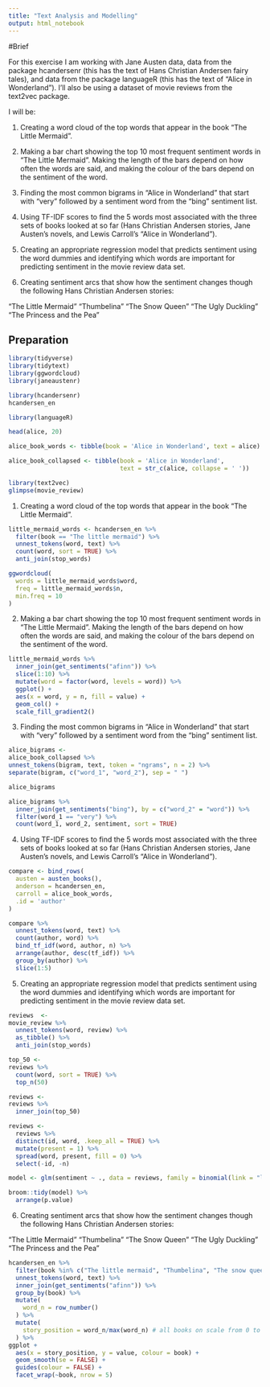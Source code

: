 ```yaml
---
title: "Text Analysis and Modelling"
output: html_notebook
---
```


#Brief

For this exercise I am working with Jane Austen data, data from the package hcandersenr (this has the text of Hans Christian Andersen fairy tales), and data from the package languageR (this has the text of “Alice in Wonderland”). I’ll also be using a dataset of movie reviews from the text2vec package.

I will be:

1. Creating a word cloud of the top words that appear in the book “The Little Mermaid”.

2. Making a bar chart showing the top 10 most frequent sentiment words in “The Little Mermaid”. Making the length of the bars depend on how often the words are said, and making the colour of the bars depend on the sentiment of the word.

3. Finding the most common bigrams in “Alice in Wonderland” that start with “very” followed by a sentiment word from the "bing" sentiment list.

4. Using TF-IDF scores to find the 5 words most associated with the three sets of books looked at so far (Hans Christian Andersen stories, Jane Austen’s novels, and Lewis Carroll’s “Alice in Wonderland”).

5. Creating an appropriate regression model that predicts sentiment using the word dummies and identifying which words are important for predicting sentiment in the movie review data set.

6. Creating sentiment arcs that show how the sentiment changes though the following Hans Christian Andersen stories:

  “The Little Mermaid”
  “Thumbelina”
  “The Snow Queen”
  “The Ugly Duckling”
  “The Princess and the Pea”

## Preparation

```r
library(tidyverse)
library(tidytext)
library(ggwordcloud)
library(janeaustenr)
```

```r
library(hcandersenr)
hcandersen_en
```

```r
library(languageR)

head(alice, 20)
```

```r
alice_book_words <- tibble(book = 'Alice in Wonderland', text = alice)
```

```r
alice_book_collapsed <- tibble(book = 'Alice in Wonderland',
                               text = str_c(alice, collapse = ' '))
```

```r
library(text2vec)
glimpse(movie_review)
```


1. Creating a word cloud of the top words that appear in the book “The Little Mermaid”.

```r
little_mermaid_words <- hcandersen_en %>%
  filter(book == "The little mermaid") %>%
  unnest_tokens(word, text) %>%
  count(word, sort = TRUE) %>%
  anti_join(stop_words)
```

```r
ggwordcloud(
  words = little_mermaid_words$word,
  freq = little_mermaid_words$n,
  min.freq = 10
)
```

2. Making a bar chart showing the top 10 most frequent sentiment words in “The Little Mermaid”. Making the length of the bars depend on how often the words are said, and making the colour of the bars depend on the sentiment of the word.

```r
little_mermaid_words %>%
  inner_join(get_sentiments("afinn")) %>%
  slice(1:10) %>%
  mutate(word = factor(word, levels = word)) %>%
  ggplot() +
  aes(x = word, y = n, fill = value) +
  geom_col() +
  scale_fill_gradient2()
```

3. Finding the most common bigrams in “Alice in Wonderland” that start with “very” followed by a sentiment word from the "bing" sentiment list.

```r
alice_bigrams <-
alice_book_collapsed %>% 
unnest_tokens(bigram, text, token = "ngrams", n = 2) %>%
separate(bigram, c("word_1", "word_2"), sep = " ")
```

```r
alice_bigrams
```


```r
alice_bigrams %>%
  inner_join(get_sentiments("bing"), by = c("word_2" = "word")) %>%
  filter(word_1 == "very") %>%
  count(word_1, word_2, sentiment, sort = TRUE)
```

4. Using TF-IDF scores to find the 5 words most associated with the three sets of books looked at so far (Hans Christian Andersen stories, Jane Austen’s novels, and Lewis Carroll’s “Alice in Wonderland”).

```r
compare <- bind_rows(
  austen = austen_books(),
  anderson = hcandersen_en,
  carroll = alice_book_words,
  .id = 'author'
)
```

```r
compare %>%
  unnest_tokens(word, text) %>%
  count(author, word) %>%
  bind_tf_idf(word, author, n) %>%
  arrange(author, desc(tf_idf)) %>%
  group_by(author) %>%
  slice(1:5)
```

5. Creating an appropriate regression model that predicts sentiment using the word dummies and identifying which words are important for predicting sentiment in the movie review data set.

```r
reviews  <-
movie_review %>%
  unnest_tokens(word, review) %>% 
  as_tibble() %>%
  anti_join(stop_words) 
```

```r
top_50 <- 
reviews %>%
  count(word, sort = TRUE) %>%
  top_n(50)
```

```r
reviews <- 
reviews %>%
  inner_join(top_50) 

reviews <-
  reviews %>%
  distinct(id, word, .keep_all = TRUE) %>%
  mutate(present = 1) %>%
  spread(word, present, fill = 0) %>%
  select(-id, -n)
```

```r
model <- glm(sentiment ~ ., data = reviews, family = binomial(link = "logit"))
```

```r
broom::tidy(model) %>% 
  arrange(p.value)
```

6. Creating sentiment arcs that show how the sentiment changes though the following Hans Christian Andersen stories:

  “The Little Mermaid”
  “Thumbelina”
  “The Snow Queen”
  “The Ugly Duckling”
  “The Princess and the Pea”
  
```r
hcandersen_en %>%
  filter(book %in% c("The little mermaid", "Thumbelina", "The snow queen", "The ugly duckling", "The princess and the pea")) %>%
  unnest_tokens(word, text) %>%
  inner_join(get_sentiments("afinn")) %>%
  group_by(book) %>%
  mutate(
    word_n = row_number()
  ) %>%
  mutate(
    story_position = word_n/max(word_n) # all books on scale from 0 to 1
  ) %>% 
ggplot +
  aes(x = story_position, y = value, colour = book) +
  geom_smooth(se = FALSE) +
  guides(colour = FALSE) +
  facet_wrap(~book, nrow = 5)
```


